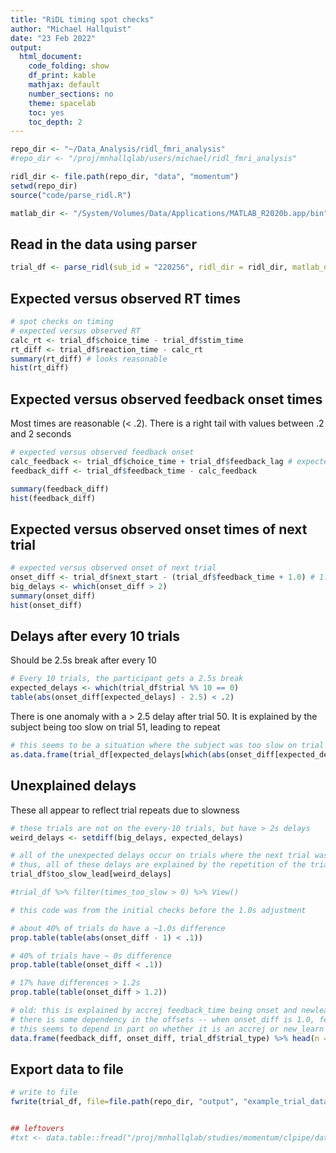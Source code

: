 ```yaml
---
title: "RiDL timing spot checks"
author: "Michael Hallquist"
date: "23 Feb 2022"
output:
  html_document:
    code_folding: show
    df_print: kable
    mathjax: default
    number_sections: no
    theme: spacelab
    toc: yes
    toc_depth: 2
---
```


```r
repo_dir <- "~/Data_Analysis/ridl_fmri_analysis"
#repo_dir <- "/proj/mnhallqlab/users/michael/ridl_fmri_analysis"

ridl_dir <- file.path(repo_dir, "data", "momentum")
setwd(repo_dir)
source("code/parse_ridl.R")

matlab_dir <- "/System/Volumes/Data/Applications/MATLAB_R2020b.app/bin"
```

## Read in the data using parser

```r
trial_df <- parse_ridl(sub_id = "220256", ridl_dir = ridl_dir, matlab_dir = matlab_dir)
```

## Expected versus observed RT times

```r
# spot checks on timing
# expected versus observed RT
calc_rt <- trial_df$choice_time - trial_df$stim_time
rt_diff <- trial_df$reaction_time - calc_rt 
summary(rt_diff) # looks reasonable
hist(rt_diff)
```

## Expected versus observed feedback onset times

Most times are reasonable (< .2). There is a right tail with values between .2 and 2 seconds

```r
# expected versus observed feedback onset
calc_feedback <- trial_df$choice_time + trial_df$feedback_lag # expected feedback onset time
feedback_diff <- trial_df$feedback_time - calc_feedback

summary(feedback_diff)
hist(feedback_diff)
```

## Expected versus observed onset times of next trial

```r
# expected versus observed onset of next trial
onset_diff <- trial_df$next_start - (trial_df$feedback_time + 1.0) # 1.0 is fixed duration of feedback event
big_delays <- which(onset_diff > 2)
summary(onset_diff)
hist(onset_diff)
```

## Delays after every 10 trials

Should be 2.5s break after every 10

```r
# Every 10 trials, the participant gets a 2.5s break
expected_delays <- which(trial_df$trial %% 10 == 0)
table(abs(onset_diff[expected_delays] - 2.5) < .2)
```

There is one anomaly with a > 2.5 delay after trial 50. It is explained by the subject being too slow on trial 51, leading to repeat
```r
# this seems to be a situation where the subject was too slow on trial 51, which explains the delay on a 10-aligned trial
as.data.frame(trial_df[expected_delays[which(abs(onset_diff[expected_delays] - 2.5) > .2)],])
```

## Unexplained delays

These all appear to reflect trial repeats due to slowness
```r
# these trials are not on the every-10 trials, but have > 2s delays
weird_delays <- setdiff(big_delays, expected_delays)

# all of the unexpected delays occur on trials where the next trial was too slow
# thus, all of these delays are explained by the repetition of the trial (and this implies that the times in the file are the final presentation)
trial_df$too_slow_lead[weird_delays]

#trial_df %>% filter(times_too_slow > 0) %>% View()
```

```r
# this code was from the initial checks before the 1.0s adjustment

# about 40% of trials do have a ~1.0s difference
prop.table(table(abs(onset_diff - 1) < .1))

# 40% of trials have ~ 0s difference
prop.table(table(onset_diff < .1))

# 17% have differences > 1.2s
prop.table(table(onset_diff > 1.2))

# old: this is explained by accrej feedback_time being onset and newlearn being offset. Fixed in parse_ridl.R by subtracting 1.0 in newlearn
# there is some dependency in the offsets -- when onset_diff is 1.0, feedback_diff is often 0.0 and vice versa
# this seems to depend in part on whether it is an accrej or new_learn trial.
data.frame(feedback_diff, onset_diff, trial_df$trial_type) %>% head(n = 20)
```

## Export data to file

```r

# write to file
fwrite(trial_df, file=file.path(repo_dir, "output", "example_trial_data.csv"))


## leftovers
#txt <- data.table::fread("/proj/mnhallqlab/studies/momentum/clpipe/data_onsets/220256/Subject_220256.txt")

```

